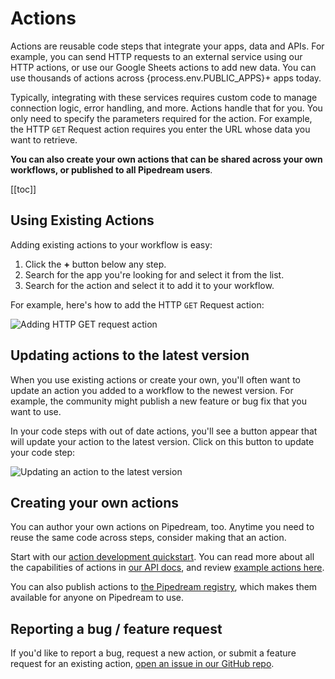 # Actions

Actions are reusable code steps that integrate your apps, data and APIs. For example, you can send HTTP requests to an external service using our HTTP actions, or use our Google Sheets actions to add new data. You can use thousands of actions across {process.env.PUBLIC_APPS}+ apps today.

Typically, integrating with these services requires custom code to manage connection logic, error handling, and more. Actions handle that for you. You only need to specify the parameters required for the action. For example, the HTTP `GET` Request action requires you enter the URL whose data you want to retrieve.

**You can also create your own actions that can be shared across your own workflows, or published to all Pipedream users**.

[[toc]]

## Using Existing Actions

Adding existing actions to your workflow is easy:

1. Click the **+** button below any step.
2. Search for the app you're looking for and select it from the list.
3. Search for the action and select it to add it to your workflow.

For example, here's how to add the HTTP `GET` Request action:

![Adding HTTP GET request action](https://res.cloudinary.com/pipedreamin/image/upload/v1647959419/docs/components/CleanShot_2022-03-22_at_10.29.34_s60bdr.gif)

## Updating actions to the latest version

When you use existing actions or create your own, you'll often want to update an action you added to a workflow to the newest version. For example, the community might publish a new feature or bug fix that you want to use.

In your code steps with out of date actions, you'll see a button appear that will update your action to the latest version. Click on this button to update your code step:

![Updating an action to the latest version](https://res.cloudinary.com/pipedreamin/image/upload/v1647969837/docs/components/CleanShot_2022-03-22_at_13.23.41_2x_isis5z.png)

## Creating your own actions

You can author your own actions on Pipedream, too. Anytime you need to reuse the same code across steps, consider making that an action.

Start with our [action development quickstart](/components/quickstart/nodejs/actions/). You can read more about all the capabilities of actions in [our API docs](/components/api/), and review [example actions here](/components/api/#example-components).

You can also publish actions to [the Pipedream registry](/apps/contributing/), which makes them available for anyone on Pipedream to use.

## Reporting a bug / feature request

If you'd like to report a bug, request a new action, or submit a feature request for an existing action, [open an issue in our GitHub repo](https://github.com/pipedreamhq/pipedream).
